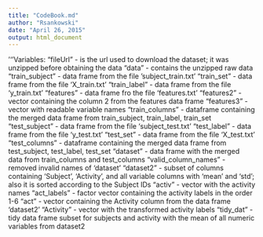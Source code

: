 ```yaml
---
title: "CodeBook.md"
author: "Rsankowski"
date: "April 26, 2015"
output: html_document
---
```


'''Variables:
"fileUrl" - is the url used to download the dataset; it was unzipped before obtaining the data
"data" - contains the unzipped raw data
"train_subject" - data frame from the file 'subject_train.txt'
"train_set" - data frame from the file 'X_train.txt'
"train_label" - data frame from the file 'y_train.txt'
"features" - data frame fro the file 'features.txt'
"features2" - vector containing the column 2 from the features data frame
"features3" - vector with readable variable names
"train_columns" - dataframe containing the merged data frame from train_subject, train_label, train_set
"test_subject" - data frame from the file 'subject_test.txt'
"test_label" - data frame from the file 'y_test.txt'
"test_set" - data frame from the file 'X_test.txt'
"test_columns" - dataframe containing the merged data frame from test_subject, test_label, test_set
"dataset" - data frame with the merged data from train_columns and test_columns
"valid_column_names" - removed invalid names of 'dataset'
"dataset2" - subset of columns containing 'Subject', 'Activity', and all variable columns with 'mean' and 'std'; also it is sorted according to the Subject IDs
"activ" - vector with the activity names
"act_labels" - factor vector containing the activity labels in the order 1-6
"act" - vector containing the Activity column from the data frame 'dataset2'
"Activity" - vector with the transformed activity labels
"tidy_dat" - tidy data frame subset for subjects and activity with the mean of all numeric variables from dataset2